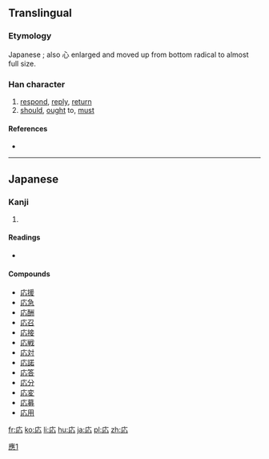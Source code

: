 {{also|應|应}}
==Translingual==
{{ja-forms|応|[[应]]|[[應]]}}
===Etymology===
Japanese {{Han simp|應|f=倠|t=&nbsp;}}; also 心 enlarged and moved up from bottom radical to almost full size.

===Han character===
{{Han char|rn=61|rad=心|as=03|sn=7|four=|canj=戈心 (IP), XX戈心 (XXIP)|ids=⿸[[广]][[心]]}}

# [[respond]], [[reply]], [[return]]
# [[should]], [[ought]] to, [[must]]

====References====
* {{Han ref|kx=0377.071|dkj=10347|dj=0703.190|hdz=20875.161|uh=5FDC|ud=24540}}

----

==Japanese==

===Kanji===
{{ja-kanji|grade=5|rs=心03|style=s|kyu=應}}

# {{defn|lang=ja|sort=心03}}

====Readings====
* {{ja-readings|goon=[[おう]] (ō)|kanon=[[よう]] (yō)|kun=[[こたえる]] (kotaeru), [[あたる]] (ataru)}}

====Compounds====
* [[応援]]
* [[応急]]
* [[応酬]]
* [[応召]]
* [[応接]]
* [[応戦]]
* [[応対]]
* [[応諾]]
* [[応答]]
* [[応分]]
* [[応変]]
* [[応募]]
* [[応用]]

[[Category:CJKV characters simplified differently in Japan and China|應1]]

[[fr:応]]
[[ko:応]]
[[li:応]]
[[hu:応]]
[[ja:応]]
[[pl:応]]
[[zh:応]]